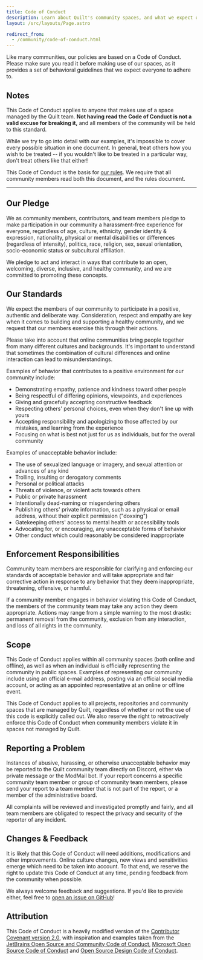 ```yaml
---
title: Code of Conduct
description: Learn about Quilt's community spaces, and what we expect of our users.
layout: /src/layouts/Page.astro

redirect_from:
  - /community/code-of-conduct.html
---
```


Like many communities, our policies are based on a Code of Conduct. Please make sure you read it before making use of
our spaces, as it provides a set of behavioral guidelines that we expect everyone to adhere to.

## Notes

This Code of Conduct applies to anyone that makes use of a space managed by the Quilt team. **Not having read the Code of Conduct is not a valid excuse for breaking it,** and all members of the community will be held to this standard.

While we try to go into detail with our examples, it's impossible to cover every possible situation in one document. In general, treat others how you wish to be treated -- if you wouldn't like to be treated in a particular way, don't treat others like that either!

This Code of Conduct is the basis for [our rules](/en/community). We require that all community members read both this document, and the rules document.

---

## Our Pledge

We as community members, contributors, and team members pledge to make participation in our community a harassment-free experience for everyone, regardless of age, culture, ethnicity, gender identity & expression, nationality, physical or mental disabilities or differences (regardless of intensity), politics, race, religion, sex, sexual orientation, socio-economic status or subcultural affiliation.

We pledge to act and interact in ways that contribute to an open, welcoming, diverse, inclusive, and healthy community, and we are committed to promoting these concepts.

## Our Standards

We expect the members of our community to participate in a positive, authentic and deliberate way. Consideration, respect and empathy are key when it comes to building and supporting a healthy community, and we request that our members exercise this through their actions.

Please take into account that online communities bring people together from many different cultures and backgrounds. It's important to understand that sometimes the combination of cultural differences and online interaction can lead to misunderstandings.

Examples of behavior that contributes to a positive environment for our community include:

- Demonstrating empathy, patience and kindness toward other people
- Being respectful of differing opinions, viewpoints, and experiences
- Giving and gracefully accepting constructive feedback
- Respecting others' personal choices, even when they don't line up with yours
- Accepting responsibility and apologizing to those affected by our mistakes, and learning from the experience
- Focusing on what is best not just for us as individuals, but for the overall community

Examples of unacceptable behavior include:

- The use of sexualized language or imagery, and sexual attention or advances of any kind
- Trolling, insulting or derogatory comments
- Personal or political attacks
- Threats of violence, or violent acts towards others
- Public or private harassment
- Intentionally dead-naming or misgendering others
- Publishing others' private information, such as a physical or email address, without their explicit permission ("doxxing")
- Gatekeeping others' access to mental health or accessibility tools
- Advocating for, or encouraging, any unacceptable forms of behavior
- Other conduct which could reasonably be considered inappropriate

## Enforcement Responsibilities

Community team members are responsible for clarifying and enforcing our standards of acceptable behavior and will take appropriate and fair corrective action in response to any behavior that they deem inappropriate, threatening, offensive, or harmful.

If a community member engages in behavior violating this Code of Conduct, the members of the community team may take any action they deem appropriate. Actions may range from a simple warning to the most drastic: permanent removal from the community, exclusion from any interaction, and loss of all rights in the community.

## Scope

This Code of Conduct applies within all community spaces (both online and offline), as well as when an individual is officially representing the community in public spaces. Examples of representing our community include using an official e-mail address, posting via an official social media account, or acting as an appointed representative at an online or offline event.

This Code of Conduct applies to all projects, repositories and community spaces that are managed by Quilt, regardless of whether or not the use of this code is explicitly called out. We also reserve the right to retroactively enforce this Code of Conduct when community members violate it in spaces not managed by Quilt.

## Reporting a Problem

Instances of abusive, harassing, or otherwise unacceptable behavior may be reported to the Quilt community team directly on Discord, either via private message or the ModMail bot. If your report concerns a specific community team member or group of community team members, please send your report to a team member that is not part of the report, or a member of the administrative board.

All complaints will be reviewed and investigated promptly and fairly, and all team members are obligated to respect the privacy and security of the reporter of any incident.

## Changes & Feedback

It is likely that this Code of Conduct will need additions, modifications and other improvements. Online culture changes, new views and sensitivities emerge which need to be taken into account. To that end, we reserve the right to update this Code of Conduct at any time, pending feedback from the community when possible.

We always welcome feedback and suggestions. If you'd like to provide either, feel free to [open an issue on GitHub](https://github.com/QuiltMC/quiltmc.org/issues)!

## Attribution

This Code of Conduct is a heavily modified version of the [Contributor Covenant version 2.0](https://www.contributor-covenant.org/version/2/0/code_of_conduct.html), with inspiration and examples taken from the [JetBrains Open Source and Community Code of Conduct](https://confluence.jetbrains.com/display/ALL/JetBrains+Open+Source+and+Community+Code+of+Conduct), [Microsoft Open Source Code of Conduct](https://microsoft.github.io/codeofconduct) and
[Open Source Design Code of Conduct](https://opensourcedesign.net/code-of-conduct).
